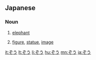 ==Japanese==

===Noun===
{{ja-noun}}
# {{ja-def|象}} [[elephant]]
# {{ja-def|像}} [[figure]], [[statue]], [[image]]

[[it:ぞう]]
[[lt:ぞう]]
[[li:ぞう]]
[[hu:ぞう]]
[[mn:ぞう]]
[[ja:ぞう]]